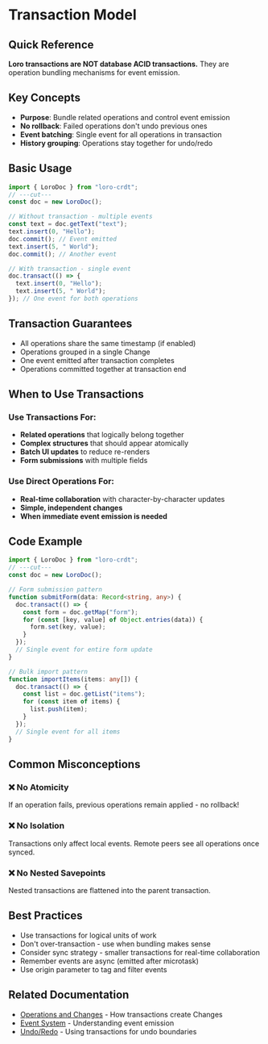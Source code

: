 # Transaction Model

## Quick Reference

**Loro transactions are NOT database ACID transactions.** They are operation bundling mechanisms for event emission.

## Key Concepts

- **Purpose**: Bundle related operations and control event emission
- **No rollback**: Failed operations don't undo previous ones
- **Event batching**: Single event for all operations in transaction
- **History grouping**: Operations stay together for undo/redo

## Basic Usage

```ts twoslash
import { LoroDoc } from "loro-crdt";
// ---cut---
const doc = new LoroDoc();

// Without transaction - multiple events
const text = doc.getText("text");
text.insert(0, "Hello");
doc.commit(); // Event emitted
text.insert(5, " World");
doc.commit(); // Another event

// With transaction - single event
doc.transact(() => {
  text.insert(0, "Hello");
  text.insert(5, " World");
}); // One event for both operations
```

## Transaction Guarantees

- All operations share the same timestamp (if enabled)
- Operations grouped in a single Change
- One event emitted after transaction completes
- Operations committed together at transaction end


## When to Use Transactions

### Use Transactions For:
- **Related operations** that logically belong together
- **Complex structures** that should appear atomically
- **Batch UI updates** to reduce re-renders
- **Form submissions** with multiple fields

### Use Direct Operations For:
- **Real-time collaboration** with character-by-character updates
- **Simple, independent changes**
- **When immediate event emission is needed**

## Code Example

```ts twoslash
import { LoroDoc } from "loro-crdt";
// ---cut---
const doc = new LoroDoc();

// Form submission pattern
function submitForm(data: Record<string, any>) {
  doc.transact(() => {
    const form = doc.getMap("form");
    for (const [key, value] of Object.entries(data)) {
      form.set(key, value);
    }
  });
  // Single event for entire form update
}

// Bulk import pattern  
function importItems(items: any[]) {
  doc.transact(() => {
    const list = doc.getList("items");
    for (const item of items) {
      list.push(item);
    }
  });
  // Single event for all items
}
```

## Common Misconceptions

### ❌ No Atomicity
If an operation fails, previous operations remain applied - no rollback!

### ❌ No Isolation  
Transactions only affect local events. Remote peers see all operations once synced.

### ❌ No Nested Savepoints
Nested transactions are flattened into the parent transaction.

## Best Practices

- Use transactions for logical units of work
- Don't over-transaction - use when bundling makes sense
- Consider sync strategy - smaller transactions for real-time collaboration
- Remember events are async (emitted after microtask)
- Use origin parameter to tag and filter events

## Related Documentation

- [Operations and Changes](./operations_changes) - How transactions create Changes
- [Event System](../user-guide/events) - Understanding event emission
- [Undo/Redo](../user-guide/undo-redo) - Using transactions for undo boundaries